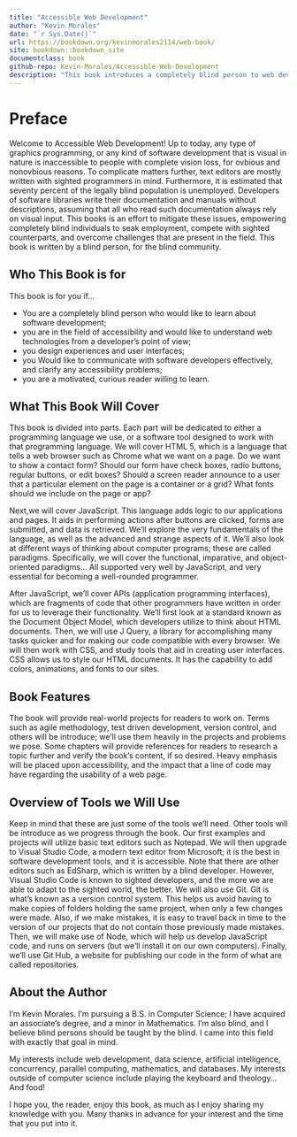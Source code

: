 ```yaml
---
title: "Accessible Web Development"
author: "Kevin Morales"
date: "`r Sys.Date()`"
url: https://bookdown.org/kevinmorales2114/web-book/
site: bookdown::bookdown_site
documentclass: book
github-repo: Kevin-Morales/Accessible-Web-Development
description: "This book introduces a completely blind person to web development using HTML, CSS, and JavaScript."
---
```


# Preface {-}

Welcome to Accessible Web Development! Up to today, any type of graphics programming, or any kind of software development that is visual in nature is inaccessible to people with complete vision loss, for ovbious and nonovbious reasons. To complicate matters further, text editors are mostly written with sighted programmers in mind. Furthermore, it is estimated that seventy percent of the legally blind population is unemployed. Developers of software libraries write their documentation and manuals without descriptions, assuming that all who read such documentation always rely on visual input. This books is an effort to mitigate these issues, empowering completely blind individuals to seak employment, compete with sighted counterparts, and overcome challenges that are present in the field. This book is written by a blind person, for the blind community.

## Who This Book is for{-}

This book is for you if...

* You are a completely blind person who would like to learn about software development;
* you are in the field of accessibility and would like to understand web technologies from a developer's point of view;
* you design experiences and user interfaces;
* you Would like to communicate with software developers effectively, and clarify any accessibility problems;
* you are a motivated, curious reader willing to learn.

## What This Book Will Cover {-}

This book is divided into parts. Each part will be dedicated to either a programming language we use, or a software tool designed to work with that programming language. We will cover HTML 5, which is a language that tells a web browser such as Chrome what we want on a page. Do we want to show a contact form? Should our form have check boxes, radio buttons, regular buttons, or edit boxes? Should a screen reader announce to a user that a particular element on the page is a container or a grid? What fonts should we include on the page or app?

Next,we will cover JavaScript. This language adds logic to our applications and pages. It aids in performing actions after buttons are clicked, forms are submitted, and data is retrieved. We'll explore the very fundamentals of the language, as well as the advanced and strange aspects of it. We'll also look at different ways of thinking about computer programs; these are called paradigms. Specifically, we will cover the functional, imparative, and object-oriented paradigms... All supported very well by JavaScript, and very essential for becoming a well-rounded programmer.

After JavaScript, we'll cover APIs (application programming interfaces), which are fragments of code that other programmers have written in order for us to leverage their functionality. We'll first look at a standard known as the Document Object Model, which developers utilize to think about HTML documents. Then, we will use J Query, a library for accomplishing many tasks quicker and for making our code compatible with every browser.
We will then work with CSS, and study tools that aid in creating user interfaces. CSS allows us to style our HTML documents. It has the capability to add colors, animations, and fonts to our sites.

## Book Features{-}

The book will provide real-world projects for readers to work on. Terms such as agile methodology, test driven development, version control, and others will be introduce; we'll use them heavily in the projects and problems we pose.
Some chapters will provide references for readers to research a topic further and verify the book's content, if so desired. Heavy emphasis will be placed upon accessibility, and the impact that a line of code may have regarding the usability of a web page.

## Overview of Tools we Will Use{-}

Keep in mind that these are just some of the tools we'll need. Other tools will be introduce as we progress through the book. Our first examples and projects will utilize basic text editors such as Notepad. We will then upgrade to Visual Studio Code, a modern text editor from Microsoft; it is the best in software development tools, and it is accessible.
Note that there are other editors such as EdSharp, which is written by a blind developer. However, Visual Studio Code is known to sighted developers, and the more we are able to adapt to the sighted world, the better.
We will also use Git. Git is what's known as a version control system. This helps us avoid having to make copies of folders holding the same project, when only a few changes were made. Also, if we make mistakes, it is easy to travel back in time to the version of our projects that do not contain those previously made mistakes.
Then, we will make use of Node, which will help us develop JavaScript code, and runs on servers (but we'll install it on our own computers). Finally, we'll use Git Hub, a website for publishing our code in the form of what are called repositories.

## About the Author{-}

I'm Kevin Morales. I'm pursuing a B.S. in Computer Science; I have acquired an associate's degree, and a minor in Mathematics. I'm also blind, and I believe blind persons should be taught by the blind. I came into this field with exactly that goal in mind.

My interests include web development, data science, artificial intelligence, concurrency, parallel computing, mathematics, and databases. My interests outside of computer science include playing the keyboard and theology... And food!

I hope you, the reader, enjoy this book, as much as I enjoy sharing my knowledge with you. Many thanks in advance for your interest and the time that you put into it.